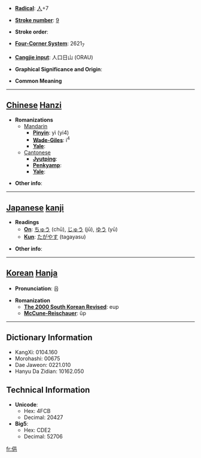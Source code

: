 * '''[[Wiktionary:Chinese radical index| Radical]]''': [[Wiktionary:Chinese radical index 人|人]]+7

* '''[[Wiktionary:Chinese total strokes index|Stroke number]]''': [[Wiktionary:Chinese total strokes index 9|9]]

* '''Stroke order''': 

* '''[[Wiktionary:Chinese four corner index|Four-Corner System]]''': 2621<sub>7</sub>

* '''[[Wiktionary:Chinese Cangjie index|Cangjie input]]''': 人口日山 (ORAU)

* '''Graphical Significance and Origin''': 

* '''Common Meaning'''

----

== [[Chinese]] [[Hanzi]] ==

* '''Romanizations'''
** [[Mandarin]]
*** '''[[Pinyin]]''': yì (yi4)
*** '''[[Wade-Giles]]''': i<sup>4</sup>
*** '''[[Yale]]''': 
**[[Cantonese]]
***'''[[Jyutping]]''':
***'''[[Penkyamp]]''': 
***'''[[Yale]]''': 

* '''Other info''': 

----

== [[Japanese]] [[kanji]] ==

* '''Readings'''
** '''[[On]]''': [[ちゅう]] (chū), [[じゅう]] (jū), [[ゆう]] (yū)
** '''[[Kun]]''': [[たがやす]] (tagayasu)

* '''Other info''':  

----

== [[Korean]] [[Hanja]] ==

* '''Pronunciation''': 읍

* '''Romanization'''
** '''[[The 2000 South Korean Revised Romanization|The 2000 South Korean Revised]]''': eup
** '''[[McCune-Reischauer]]''': ŭp

----

== Dictionary Information ==

* KangXi: 0104.160
* Morohashi: 00675
* Dae Jaweon: 0221.010
* Hanyu Da Zidian: 10162.050

== Technical Information ==

* '''Unicode''':
** Hex: 4FCB
** Decimal: 20427
* '''Big5''':
** Hex: CDE2
** Decimal: 52706

[[fr:俋]]